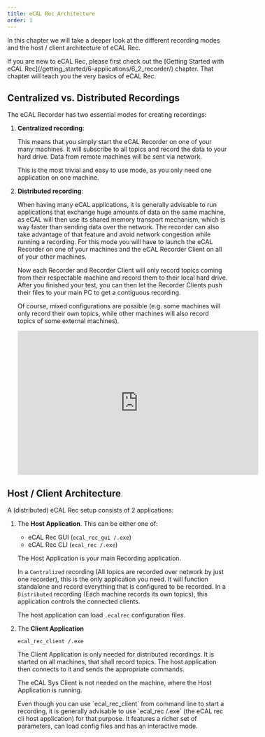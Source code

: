 ```yaml
---
title: eCAL Rec Architecture
order: 1
---
```



In this chapter we will take a deeper look at the different recording modes and the host / client architecture of eCAL Rec.

<Aside>
    If you are new to eCAL Rec, please first check out the [Getting Started with eCAL Rec](/getting_started/6-applications/6_2_recorder/) chapter.
    That chapter will teach you the very basics of eCAL Rec.
</Aside>

## Centralized vs. Distributed Recordings

The eCAL Recorder has two essential modes for creating recordings:

1. **Centralized recording**:
   
   This means that you simply start the eCAL Recorder on one of your many machines.
   It will subscribe to all topics and record the data to your hard drive.
   Data from remote machines will be sent via network.

   This is the most trivial and easy to use mode, as you only need one application on one machine.

2. **Distributed recording**:

   When having many eCAL applications, it is generally advisable to run applications that exchange huge amounts of data on the same machine, as eCAL will then use its shared memory transport mechanism, which is way faster than sending data over the network.
   The recorder can also take advantage of that feature and avoid network congestion while running a recording.
   For this mode you will have to launch the eCAL Recorder on one of your machines and the eCAL Recorder Client on all of your other machines.
   
   Now each Recorder and Recorder Client will only record topics coming from their respectable machine and record them to their local hard drive.
   After you finished your test, you can then let the Recorder Clients push their files to your main PC to get a contiguous recording.

   Of course, mixed configurations are possible (e.g. some machines will only record their own topics, while other machines will also record topics of some external machines).

   <Aside type="tip">
   <iframe width="550" height="330" src="https://www.youtube.com/embed/h3DUirOMfu8" title="HowTo - Create Distributed Recordings with eCAL Rec" frameborder="0" allow="accelerometer; autoplay; clipboard-write; encrypted-media; gyroscope; picture-in-picture; web-share" referrerpolicy="strict-origin-when-cross-origin" allowfullscreen></iframe>
   </Aside>

## Host / Client Architecture

A (distributed) eCAL Rec setup consists of 2 applications:

1. The **Host Application**.
   This can be either one of:

   - eCAL Rec GUI (`ecal_rec_gui /.exe`)
   - eCAL Rec CLI (`ecal_rec /.exe`)

   The Host Application is your main Recording application.

   In a `Centralized` recording (All topics are recorded over network by just one recorder), this is the only application you need.
   It will function standalone and record everything that is configured to be recorded.
   In a `Distributed` recording (Each machine records its own topics), this application controls the connected clients.

   The host application can load `.ecalrec` configuration files.

2. The **Client Application**
   
   `ecal_rec_client /.exe`

   The Client Application is only needed for distributed recordings.
   It is started on all machines, that shall record topics.
   The host application then connects to it and sends the appropriate commands.

   The eCAL Sys Client is not needed on the machine, where the Host Application is running.

    <Aside>
        Even though you can use `ecal_rec_client` from command line to start a recording, it is generally advisable to use `ecal_rec /.exe` (the eCAL rec cli host application) for that purpose.
        It features a richer set of parameters, can load config files and has an interactive mode.
    </Aside>